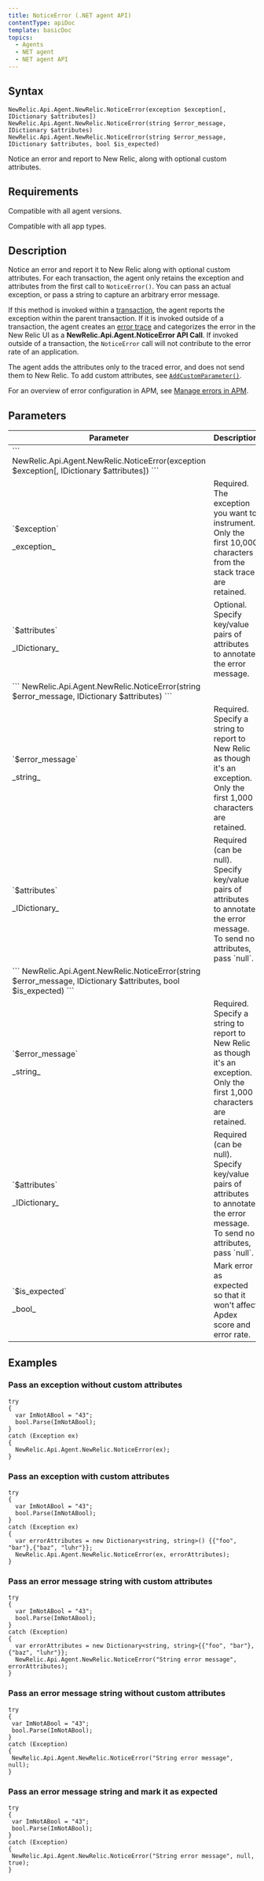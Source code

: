 ```yaml
---
title: NoticeError (.NET agent API)
contentType: apiDoc
template: basicDoc
topics:
  - Agents
  - NET agent
  - NET agent API
---
```


## Syntax

```
NewRelic.Api.Agent.NewRelic.NoticeError(exception $exception[, IDictionary $attributes])
NewRelic.Api.Agent.NewRelic.NoticeError(string $error_message, IDictionary $attributes)
NewRelic.Api.Agent.NewRelic.NoticeError(string $error_message, IDictionary $attributes, bool $is_expected)
```

Notice an error and report to New Relic, along with optional custom attributes.

## Requirements

Compatible with all agent versions.

Compatible with all app types.

## Description

Notice an error and report it to New Relic along with optional custom attributes. For each transaction, the agent only retains the exception and attributes from the first call to `NoticeError()`. You can pass an actual exception, or pass a string to capture an arbitrary error message.

If this method is invoked within a [transaction](/docs/accounts-partnerships/education/getting-started-new-relic/glossary#transaction), the agent reports the exception within the parent transaction. If it is invoked outside of a transaction, the agent creates an [error trace](/docs/apm/applications-menu/events/view-apm-error-analytics) and categorizes the error in the New Relic UI as a **NewRelic.Api.Agent.NoticeError API Call**. If invoked outside of a transaction, the `NoticeError` call will not contribute to the error rate of an application.

<div className="callout-tip">


The agent adds the attributes only to the traced error, and does not send them to New Relic. To add custom attributes, see [`AddCustomParameter()`](/docs/agents/net-agent/net-agent-api/addcustomparameter-net-agent).


</div>
<div className="callout-tip">


For an overview of error configuration in APM, see [Manage errors in APM](/docs/agents/manage-apm-agents/agent-data/manage-errors-apm-collect-ignore-mark-expected).


</div>

## Parameters

<table>
  <thead>
    <tr>
      <th width="25%">
        Parameter
      </th>
      <th>
        Description
      </th>
    </tr>
  </thead>
  <tbody>
    <tr>
      <td colSpan={2}>
        ```
        NewRelic.Api.Agent.NewRelic.NoticeError(exception $exception[, IDictionary $attributes])
        ```
      </td>
    </tr>
    <tr>
      <td>
        <p>`$exception`</p>
        <p>_exception_</p>
      </td>
      <td>
        Required. The exception you want to instrument. Only the first 10,000 characters from the stack trace are retained.
      </td>
    </tr>
    <tr>
      <td>
        <p>`$attributes`</p>
        <p>_IDictionary_</p>
      </td>
      <td>
        Optional. Specify key/value pairs of attributes to annotate the error message.
      </td>
    </tr>
    <tr>
      <td colSpan={2}>
        ```
        NewRelic.Api.Agent.NewRelic.NoticeError(string $error_message, IDictionary $attributes)
        ```
      </td>
    </tr>
    <tr>
      <td>
        <p>`$error_message`</p>
        <p>_string_</p>
      </td>
      <td>
        Required. Specify a string to report to New Relic as though it's an exception. Only the first 1,000 characters are retained.
      </td>
    </tr>
    <tr>
      <td>
        <p>`$attributes`</p>
        <p>_IDictionary_</p>
      </td>
      <td>
        Required (can be null). Specify key/value pairs of attributes to annotate the error message. To send no attributes, pass `null`.
      </td>
    </tr>
    <tr>
      <td colSpan={2}>
        ```
        NewRelic.Api.Agent.NewRelic.NoticeError(string $error_message, IDictionary $attributes, bool $is_expected)
        ```
      </td>
    </tr>
    <tr>
      <td>
        <p>`$error_message`</p>
        <p>_string_</p>
      </td>
      <td>
        Required. Specify a string to report to New Relic as though it's an exception. Only the first 1,000 characters are retained.
      </td>
    </tr>
    <tr>
      <td>
        <p>`$attributes`</p>
        <p>_IDictionary_</p>
      </td>
      <td>
        Required (can be null). Specify key/value pairs of attributes to annotate the error message. To send no attributes, pass `null`.
      </td>
    </tr>
    <tr>
      <td>
        <p>`$is_expected`</p>
        <p>_bool_</p>
      </td>
      <td>
        Mark error as expected so that it won't affect Apdex score and error rate.
      </td>
    </tr>
  </tbody>
</table>

## Examples

### Pass an exception without custom attributes

```
try
{
  var ImNotABool = "43";
  bool.Parse(ImNotABool);
}
catch (Exception ex)
{
  NewRelic.Api.Agent.NewRelic.NoticeError(ex);
}
```

### Pass an exception with custom attributes

```
try
{
  var ImNotABool = "43";
  bool.Parse(ImNotABool);
}
catch (Exception ex)
{
  var errorAttributes = new Dictionary<string, string>() {{"foo", "bar"},{"baz", "luhr"}};
  NewRelic.Api.Agent.NewRelic.NoticeError(ex, errorAttributes);
}
```

### Pass an error message string with custom attributes

```
try
{
  var ImNotABool = "43";
  bool.Parse(ImNotABool);
}
catch (Exception)
{
  var errorAttributes = new Dictionary<string, string>{{"foo", "bar"},{"baz", "luhr"}};
  NewRelic.Api.Agent.NewRelic.NoticeError("String error message", errorAttributes);
}
```

### Pass an error message string without custom attributes

```
try
{
 var ImNotABool = "43";
 bool.Parse(ImNotABool);
}
catch (Exception)
{
 NewRelic.Api.Agent.NewRelic.NoticeError("String error message", null);
}
```

### Pass an error message string and mark it as expected

```
try
{
 var ImNotABool = "43";
 bool.Parse(ImNotABool);
}
catch (Exception)
{
 NewRelic.Api.Agent.NewRelic.NoticeError("String error message", null, true);
}
```